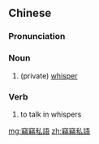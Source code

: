 {{also|窃窃私语}}
==Chinese==
{{zh-forms|s=窃窃私语}}

===Pronunciation===
{{zh-pron
|m=qièqièsīyǔ
|cat=n,v
}}

===Noun===
{{zh-noun}}

# (private) [[whisper]]

===Verb===
{{zh-verb}}

# to talk in whispers

[[mg:竊竊私語]]
[[zh:竊竊私語]]